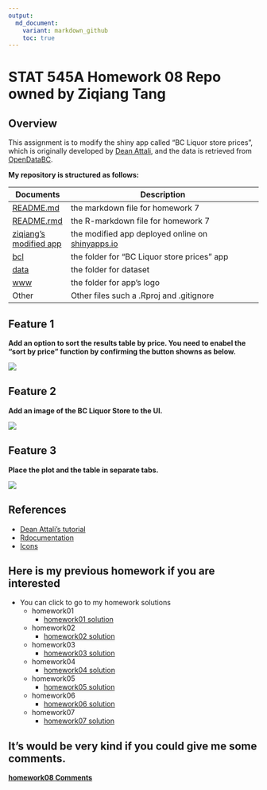 ```yaml
---
output:
  md_document:
    variant: markdown_github
    toc: true
---
```


# STAT 545A Homework 08 Repo owned by Ziqiang Tang

## Overview

This assignment is to modify the shiny app called "BC Liquor store prices", which is originally developed by [Dean Attali](https://github.com/daattali/shiny-server/tree/master/bcl), and the data is retrieved from [OpenDataBC](https://www.opendatabc.ca/dataset/bc-liquor-store-product-price-list-current-prices).

**My repository is structured as follows:**

| Documents | Description                        |
|-----------|------------------------------------|
| [README.md](https://github.com/STAT545-UBC-students/hw08-ziqiangt/blob/master/README.md)   | the markdown file for homework 7   |
| [README.rmd](https://github.com/STAT545-UBC-students/hw08-ziqiangt/blob/master/README.Rmd) | the R-markdown file for homework 7   |
| [ziqiang's modified app](https://ziqiangt.shinyapps.io/BC_liquor_app/)  | the modified app deployed online on [shinyapps.io](http://www.shinyapps.io/) |
| [bcl](https://github.com/STAT545-UBC-students/hw08-ziqiangt/tree/master/bcl)  | the folder for "BC Liquor store prices" app   |
| [data](https://github.com/STAT545-UBC-students/hw08-ziqiangt/tree/master/bcl/data)  | the folder for dataset  |
| [www](https://github.com/STAT545-UBC-students/hw08-ziqiangt/tree/master/bcl/www)  | the folder for app's logo  |
|Other | Other files such a .Rproj and .gitignore|

## Feature 1

**Add an option to sort the results table by price. You need to enabel the "sort by price" function by confirming the button showns as below.**

![](./image/sort_by_price.png)

## Feature 2

**Add an image of the BC Liquor Store to the UI.**

![](./bcl/www/logo.gif)

## Feature 3

**Place the plot and the table in separate tabs.**

![](./image/tapsetPanel.png)


## References
- [Dean Attali's tutorial](http://deanattali.com/blog/building-shiny-apps-tutorial/)
- [Rdocumentation](https://www.rdocumentation.org/)
- [Icons](http://fontawesome.io/icons/)


## Here is my previous homework if you are interested
- You can click to go to my homework solutions
	+ homework01 
		* [homework01 solution](https://github.com/STAT545-UBC-students/hw01-ziqiangt)
	+ homework02
		* [homework02 solution](https://github.com/STAT545-UBC-students/hw02-ziqiangt)
	+ homework03
		* [homework03 solution](https://github.com/STAT545-UBC-students/hw03-ziqiangt)
	+ homework04
		* [homework04 solution](https://github.com/STAT545-UBC-students/hw04-ziqiangt)
	+ homework05
		* [homework05 solution](https://github.com/STAT545-UBC-students/hw05-ziqiangt)
	+ homework06
		* [homework06 solution](https://github.com/STAT545-UBC-students/hw06-ziqiangt)
	+ homework07
		* [homework07 solution](https://github.com/STAT545-UBC-students/hw07-ziqiangt)

## It's would be very kind if you could give me some **comments**.
 **[homework08 Comments](https://github.com/STAT545-UBC-students/hw08-ziqiangt/issues)**